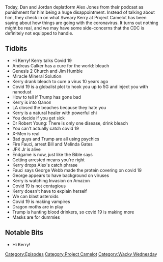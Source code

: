 {{DEFAULTSORT:
    #_EPISODE_0419:Disease Denial and Vampire Affirmation
}}{{Episode
    | title           = Disease Denial and Vampire Affirmation
    | caption         = Listen to this episode on [https://knowledgefight.libsyn.com/knowledge-fight-disease-denial-and-vampire-affirmation Libsyn] [https://open.spotify.com/episode/7hTzKIwKAfjpFlJlXsPGz9 Spotify]
    | episodeNumber   = 419
    | length          = 01:41:39
    | airDate         = April 13, 2020
    | episodeType     = [[:Category:Project Camelot|Project Camelot]], [[:Category:Wacky Wednesday|Wacky Wednesday]]
    | appearance      = [[Kerry Cassidy]], [[Andreas Calker]], [[Jim Humble]], [[Dr Robert Young]], [[Anthony Fauci]], [[Bill Gates]], [[Melinda Gates]], [[George Webb]]
    | previousEpisode = [[418: April 8, 2020]]
    | nextEpisode     = [[420: The Militia Tech Support Call-In Show]]
}}

{{Stub}}

Today, Dan and Jordan deplatform Alex Jones from their podcast as punishment for him being a huge disappointment. Instead of talking about him, they check in on what Sweary Kerry at Project Camelot has been saying about how things are going with the coronavirus. It turns out nothing might be real, and we may have some side-concerns that the CDC is definitely not equipped to handle.

==Tidbits==

*Hi Kerry! Kerry talks Covid 19
*Andreas Calker has a cure for the world: bleach
*Genesis 2 Church and Jim Humble
*Miracle Mineral Solution
*Kerry drank bleach to cure a virus 10 years ago
*Covid 19 is a globalist plot to hook you up to 5G and inject you with nanodust
*How to tell if Trump has gone bad
*Kerry is into Qanon
*LA closed the beaches because they hate you
*Kerry is a natural healer with powerful chi
*You decide if you get sick
*Dr Robert Young: There is only one disease, drink bleach
*You can't actually catch covid 19
*X-Men is real
*Bad guys and Trump are all using psychics
*Fire Fauci, arrest Bill and Melinda Gates
*JFK Jr is alive
*Endgame is now, just like the Bible says
*Getting arrested means you're right
*Kerry drops Alex's catch phrase
*Fauci says George Webb made the protein covering on covid 19
*George appears to have background on viruses
*Kerry is watching Invasion on Amazon
*Covid 19 is not contagious
*Kerry doesn't have to explain herself
*We can blast asteroids
*Covid 19 is making vampires
*Dragon moths are in play
*Trump is hunting blood drinkers, so covid 19 is making more
*Masks are for dummies

==Notable Bits==

*Hi Kerry!

[[Category:Episodes]]
[[Category:Project Camelot]]
[[Category:Wacky Wednesday]]
